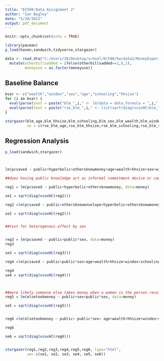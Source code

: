 ```yaml
---
title: "EC590:Data Assignment 2"
author: "Ian Bogley"
date: "5/28/2021"
output: pdf_document
---
```


```r
knitr::opts_chunk$set(echo = TRUE)
```

```r
library(pacman)
p_load(haven,sandwich,tidyverse,stargazer)

data <- read_dta("C:/Users/IB/Desktop/school/EC590/hw/data2/MoneyExperiment.dta") %>%
  mutate(otherbillsadded = ifelse(otherbillsadded==2,0,1),
         moneyuse = as.factor(moneyuse))
```

## Baseline Balance
```r
bvar <- c("wealth","windex","sex","age","schooling","hhsize")
for (i in bvar) {
  eval(parse(text = paste("blm_",i," <- lm(data = data,formula = ",i," ~ public)",sep = "")))
  eval(parse(text = paste("rse_blm_",i," <- list(sqrt(diag(vcovHC(blm_",i,"))))",sep = "")))
}
```
```r
stargazer(blm_age,blm_hhsize,blm_schooling,blm_sex,blm_wealth,blm_windex,
          se = c(rse_blm_age,rse_blm_hhsize,rse_blm_schooling,rse_blm_sex,rse_blm_wealth,rse_blm_windex))
```


## Regression Analysis
```r

p_load(sandwich,stargazer)



lm(pcsaved ~ public+hyperbolic+othersknewmoney+age+wealth+hhsize+sex+windex+schooling, data=money)

##does having public knowledge act as informal commitment device or cause people to want to borrow money

reg1 = lm(pcsaved ~ public+hyperbolic+othersknewmoney, data=money)

se1 = sqrt(diag(vcovHC(reg1)))

reg2 =lm(pcsaved ~ public+othersknewenvelope+hyperbolic+othersknewmoney+othersknewenvelope+age+wealth+hhsize+sex+windex+schooling, data=money)

se2 = sqrt(diag(vcovHC(reg2)))


##test for heterogenous effect by sex


reg3 = lm(pcsaved ~ public+public*sex, data=money)
reg3

se3 = sqrt(diag(vcovHC(reg3)))

reg4 =lm(pcsaved ~ public+public*sex+age+wealth+hhsize+windex+schooling, data=money)

reg4
se4 = sqrt(diag(vcovHC(reg4)))



##more likely someone else takes money when a women is the person receiving it 
reg5 = lm(elsetookmoney ~ public+sex+public*sex, data=money)

se5 = sqrt(diag(vcovHC(reg5)))


reg6 =lm(elsetookmoney ~ public+ public*sex+ age+wealth+hhsize+windex+schooling, data=money)

reg6

se6 = sqrt(diag(vcovHC(reg6)))


stargazer(reg1,reg2,reg3,reg4,reg5,reg6, type="html",
          se= c(se1, se2, se3, se4, se5, se6))









```
